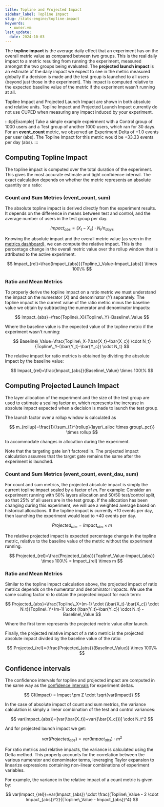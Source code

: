 ```yaml
---
title: Topline and Projected Impact
sidebar_label: Topline Impact
slug: /stats-engine/topline-impact
keywords:
  - owner:vm
last_update:
  date: 2024-10-03
---
```


The **topline impact** is the average daily effect that an experiment has on the overall metric value as compared between two groups. This is the real daily impact to a metric resulting from running the experiment, measured amongst the two groups being evaluated. The **projected launch impact** is an estimate of the daily impact we expect to see in the metric measured globally if a decision is made and the test group is launched to all users (beyond just those in the experiment). This impact is computed relative to the expected baseline value of the metric if the experiment wasn't running at all.

Topline Impact and Projected Launch Impact are shown in both absolute and relative units. Topline Impact and Projected Launch Impact currently do not use CUPED when measuring any impact induced by your experiment.

:::tip[Example]
Take a simple example expeirment with a Control group of 1000 users and a Test group of another 1000 users, which ran for 30 days. For an **event_count** metric, we observed an Experiment Delta of +1.0 events per user (abs). The Topline Impact for this metric would be +33.33 events per day (abs).
:::

## Computing Topline Impact

The topline impact is computed over the total duration of the experiment. This gives the most accurate estimate and tight confidence interval. The exact calculation depends on whether the metric represents an absolute quantity or a ratio:

### Count and Sum Metrics (event_count, sum)

The absolute topline impact is derived directly from the experiment results. It depends on the difference in means between test and control, and the average number of users in the test group per day.

$$
Impact_{abs}=(X_t-X_c) \cdot N_t / n_{days}
$$

Knowing the absolute impact and the overall metric value (as seen in the [metrics dashboard](/metrics/console)), we can compute the relative impact. This is the percentage change in the overall metric value over the rollup window that is attributed to the active experiment.

$$
Impact_{rel}=\frac{Impact_{abs}}{Topline_\_Value-Impact_{abs}} \times 100\%
$$

### Ratio and Mean Metrics

To properly derive the topline impact on a ratio metric we must understand the impact on the numerator (_X_) and denominator (_Y_) separately. The topline impact is the current value of the ratio metric minus the baseline value we obtain by subtracting the numerator and denominator impacts:

$$
Impact_{abs}=\frac{Topline\_X}{Topline\_Y}-Baseline\_Value
$$

Where the baseline value is the expected value of the topline metric if the experiment wasn't running:

$$
Baseline\_Value=\frac{Topline\_X-(\bar{X_t}-\bar{X_c}) \cdot N_t}{Topline\_Y-(\bar{Y_t}-\bar{Y_c}) \cdot N_t}
$$

The relative impact for ratio metrics is obtained by dividing the absolute impact by the baseline value:

$$
Impact_{rel}=\frac{Impact_{abs}}{Baseline\_Value} \times 100\%
$$

## Computing Projected Launch Impact

The layer allocation of the experiment and the size of the test group are used to estimate a scaling factor _m_, which represents the increase in absolute impact expected when a decision is made to launch the test group.

The launch factor over a rollup window is calculated as

$$
m_{rollup}=\frac{1}{\sum_{1}^{rollup}{layer\_alloc \times group\_pct}} \times rollup
$$

to accommodate changes in allocation during the experiment.

Note that the targeting gate isn't factored in. The projected impact calculation assumes that the target gate remains the same after the experiment is launched.

### Count and Sum Metrics (event_count, event_dau, sum)

For count and sum metrics, the projected absolute impact is simply the current topline impact scaled by a factor of _m_. For example: Consider an experiment running with 50% layers allocation and 50/50 test/control split, so that 25% of all users are in the test group. If the allocation has been changing during this experiment, we will use a weighted average based on historical allocations. If the topline impact is currently +10 events per day, then launching the experiment would lead to +40 events per day.

$$
Projected_{abs}=Impact_{abs} \times m
$$

The relative projected impact is expected percentage change in the topline metric, relative to the baseline value of the metric without the experiment running.

$$
Projected_{rel}=\frac{Projected_{abs}}{Topline\_Value-Impact_{abs}} \times 100\% = Impact_{rel} \times m
$$

### Ratio and Mean Metrics

Similar to the topline impact calculation above, the projected impact of ratio metrics depends on the numerator and denominator impacts. We use the same scaling factor _m_ to obtain the projected impact for each term:

$$
Projected_{abs}=\frac{Topline\_X+(m-1) \cdot (\bar{X_t}-\bar{X_c}) \cdot N_t}{Topline\_Y+(m-1) \cdot (\bar{Y_t}-\bar{Y_c}) \cdot N_t} - Baseline\_Value
$$

Where the first term represents the projected metric value after launch.

Finally, the projected relative impact of a ratio metric is the projected absolute impact divided by the baseline value of the ratio:

$$
Projected_{rel}=(\frac{Projected_{abs}}{Baseline\_Value}) \times 100\%
$$

## Confidence intervals

The confidence intervals for topline and projected impact are computed in the same way as the [confidence intervals](/stats-engine/confidence-intervals) for experiment deltas.

$$
CI(Impact) = Impact \pm Z \cdot \sqrt{var(Impact)}
$$

In the case of absolute impact of count and sum metrics, the variance calculation is simply a linear combination of the test and control variances:

$$
var(Impact_{abs})=[var(\bar{X_t})+var({\bar{X_c}})] \cdot N_t^2
$$

And for projected launch impact we get:

$$
var(Projected_{abs})=var(Impact_{abs}) \cdot m^2
$$

For ratio metrics and relative impacts, the variance is calculated using the Delta method. This properly accounts for the correlation between the various numerator and denominator terms, leveraging Taylor expansion to linearize expressions containing non-linear combinations of experiment variables.

For example, the variance in the relative impact of a count metric is given by:

$$
var(Impact_{rel})=var(Impact_{abs}) \cdot \frac{(Topline\_Value - 2 \cdot Impact_{abs})^2}{(Topline\_Value - Impact_{abs})^4}
$$
